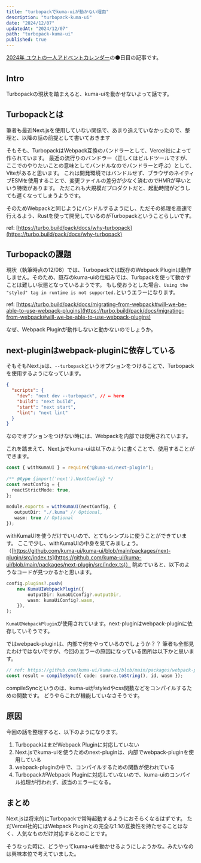 ```yaml
---
title: "turbopackでkuma-uiが動かない理由"
description: "turbopack-kuma-ui"
date: "2024/12/07"
updatedAt: "2024/12/07"
path: "turbopack-kuma-ui"
published: true
---
```


[2024年 ユウトの一人アドベントカレンダー](https://adventar.org/calendars/9980)の⚫️日目の記事です。

## Intro

Turbopackの現状を踏まえると、kuma-uiを動かせないよって話です。

## Turbopackとは

筆者も最近Next.jsを使用していない関係で、あまり追えていなかったので、整理と、以降の話の前提として書いておきます

そもそも、TurbopackはWebpack互換のバンドラーとして、Vercel社によって作られています。
最近の流行りのバンドラー（正しくはビルドツールですが、ここでのやりたいことの意味としてバンドルなのでバンドラーと呼ぶ）として、Viteがあると思います。
これは開発環境ではバンドルせず、ブラウザのネイティブESMを使用することで、変更ファイルの差分が少なく済むのでHMRが早いという特徴があります。
ただこれも大規模だプロダクトだと、起動時間がどうしても遅くなってしまうようです。

そのためWebpackと同じようにバンドルするようにし、ただその処理を高速で行えるよう、Rustを使って開発しているのがTurbopackということらしいです。

ref: [https://turbo.build/pack/docs/why-turbopack](https://turbo.build/pack/docs/why-turbopack)

## Turbopackの課題

現状（執筆時点の12/08）では、Turbopackでは既存のWebpack Pluginは動作しません。そのため、既存のkuma-uiの仕組みでは、Turbpackを使って動かすことは難しい状態となっているようです。
もし使おうとした場合、`Using the "styled" tag in runtime is not supported.`というエラーになります。

ref: [https://turbo.build/pack/docs/migrating-from-webpack#will-we-be-able-to-use-webpack-plugins](https://turbo.build/pack/docs/migrating-from-webpack#will-we-be-able-to-use-webpack-plugins)

なぜ、Webpack Pluginが動作しないと動かないのでしょうか。

## next-pluginはwebpack-pluginに依存している

そもそもNext.jsは、`--turbopack`というオプションをつけることで、Turbopackを使用するようになっています。
```json
{
  "scripts": {
    "dev": "next dev --turbopack", // ← here
    "build": "next build",
    "start": "next start",
    "lint": "next lint"
  }
}
```
なのでオプションをつけない時には、Webpackを内部では使用されています。

これを踏まえて、Next.jsでkuma-uiは以下のように書くことで、使用することができます。

```ts
const { withKumaUI } = require("@kuma-ui/next-plugin");
 
/** @type {import('next').NextConfig} */
const nextConfig = {
  reactStrictMode: true,
};
 
module.exports = withKumaUI(nextConfig, {
   outputDir: "./.kuma" // Optional,
   wasm: true // Optional
});
```

withKumaUIを使うだけでいいので、とてもシンプルに使うことができています。
ここで少し、withKumaUIの中身を見てみましょう。（[https://github.com/kuma-ui/kuma-ui/blob/main/packages/next-plugin/src/index.ts](https://github.com/kuma-ui/kuma-ui/blob/main/packages/next-plugin/src/index.ts)）
眺めていると、以下のようなコードが見つかるかと思います。

```ts
config.plugins?.push(
    new KumaUIWebpackPlugin({
        outputDir: kumaUiConfig?.outputDir,
        wasm: kumaUiConfig?.wasm,
    }),
);
```

`KumaUIWebpackPlugin`が使用されています。next-pluginはwebpack-pluginに依存していそうです。

ではwebpack-pluginは、内部で何をやっているのでしょうか？？
筆者も全部見たわけではないですが、今回のエラーの原因になっている箇所は以下かと思います。

```ts
// ref: https://github.com/kuma-ui/kuma-ui/blob/main/packages/webpack-plugin/src/loader.ts#L54
const result = compileSync({ code: source.toString(), id, wasm });
```

compileSyncというのは、kuma-uiがstyledやcss関数などをコンパイルするための関数です。
どうやらこれが機能していなさそうです。

## 原因

今回の話を整理すると、以下のようになります。

1. TurbopackはまだWebpack Pluginに対応していない
2. Next.jsでkuma-uiを使うためのnext-pluginは、内部でwebpack-pluginを使用している
3. webpack-pluginの中で、コンパイルするための関数が使われている
4. TurbopackがWebpack Pluginに対応していないので、kuma-uiのコンパイル処理が行われず、該当のエラーになる。

## まとめ

Next.jsは将来的にTurbopackで常時起動するようにおそらくなるはずです。
ただVercel社的にはWebpack Pluginとの完全な1:1の互換性を持たせることはなく、人気なものだけ対応するとのことです。

そうなった時に、どうやってkuma-uiを動かせるようにしようかな。みたいなのは興味本位で考えていました。